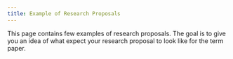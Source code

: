 ```yaml
---
title: Example of Research Proposals
---
```


This page contains few examples of research proposals. The goal is to give you an idea of what expect your research proposal to look like for the term paper.

